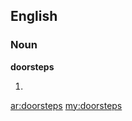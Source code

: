 ==English==

===Noun===
'''doorsteps'''

# {{plural of|[[doorstep]]}}

[[ar:doorsteps]]
[[my:doorsteps]]